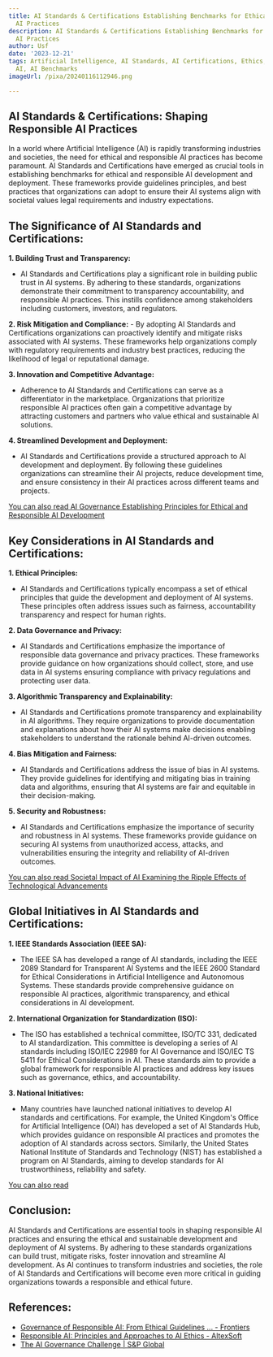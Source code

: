 ```yaml
---
title: AI Standards & Certifications Establishing Benchmarks for Ethical & Responsible
  AI Practices
description: AI Standards & Certifications Establishing Benchmarks for Ethical & Responsible
  AI Practices
author: Usf
date: '2023-12-21'
tags: Artificial Intelligence, AI Standards, AI Certifications, Ethics, Responsible
  AI, AI Benchmarks
imageUrl: /pixa/20240116112946.png

---
```

##  AI Standards & Certifications: Shaping  Responsible AI Practices

In  a world where Artificial Intelligence (AI) is rapidly transforming industries and  societies, the need for ethical and responsible AI practices has become paramount. AI Standards and  Certifications have emerged  as crucial tools in  establishing benchmarks for ethical and responsible  AI development and deployment. These  frameworks provide guidelines principles, and best practices that  organizations can adopt  to ensure their  AI  systems align with societal values legal requirements and industry expectations.

## The Significance of AI Standards and Certifications:

**1. Building  Trust  and Transparency:**
   -  AI Standards and Certifications play a significant role in building public trust  in AI systems. By adhering to these standards, organizations demonstrate their commitment to transparency accountability, and responsible AI practices. This  instills confidence among stakeholders including customers, investors, and regulators.

**2. Risk Mitigation and Compliance:**
    - By adopting  AI Standards and Certifications  organizations can proactively identify and mitigate risks associated with  AI systems. These  frameworks help organizations comply with regulatory requirements and industry best practices, reducing  the  likelihood of legal or reputational damage.

**3. Innovation and Competitive Advantage:**
   - Adherence to  AI Standards and Certifications can serve as a differentiator in the marketplace. Organizations that prioritize responsible AI practices often gain a competitive advantage by attracting customers and partners  who value ethical and sustainable AI solutions.

**4. Streamlined Development and Deployment:**
   - AI Standards and Certifications provide a structured approach to AI development and deployment. By following these guidelines organizations  can streamline their AI projects, reduce development time, and ensure  consistency in their AI practices across different teams and projects.

[You can also read AI Governance  Establishing Principles for Ethical and Responsible AI Development](AI%20Governance%20Establishing%20Principles%20for%20Ethical%20and%20Responsible%20AI%20Development)


## Key Considerations  in AI Standards and  Certifications:

**1. Ethical Principles:**
   - AI Standards and  Certifications typically encompass a set of ethical principles that  guide the development and deployment of AI systems. These principles often address issues such as fairness, accountability transparency and respect for human rights.

**2. Data Governance and Privacy:**
   - AI Standards and Certifications emphasize the importance of responsible data governance and privacy practices. These frameworks provide guidance on how organizations should  collect, store, and use data in AI systems ensuring compliance with privacy regulations and protecting user data.

**3.  Algorithmic Transparency and Explainability:**
   - AI Standards and Certifications promote  transparency and explainability in AI algorithms. They require  organizations to provide documentation  and explanations about how their AI systems make decisions enabling stakeholders to understand the rationale behind AI-driven outcomes.

**4. Bias Mitigation and Fairness:**
   -  AI Standards  and Certifications address the  issue of bias in AI systems. They provide guidelines for identifying and mitigating bias in training data and algorithms, ensuring that AI systems are fair  and equitable in their decision-making.

**5. Security and Robustness:**
   - AI Standards and Certifications  emphasize the importance of security and robustness in AI systems. These frameworks provide guidance on securing  AI systems from unauthorized access, attacks, and vulnerabilities ensuring the integrity and reliability of AI-driven outcomes.

[You can also read Societal Impact of AI Examining the Ripple Effects of Technological Advancements](Societal%20Impact%20of%20AI%20Examining%20the%20Ripple%20Effects%20of%20Technological%20Advancements)


## Global Initiatives  in AI Standards and Certifications:

**1. IEEE Standards Association  (IEEE  SA):**
   - The  IEEE SA has developed a range of AI standards, including the IEEE 2089 Standard for Transparent AI Systems and the IEEE 2600  Standard for Ethical  Considerations in Artificial Intelligence  and Autonomous Systems. These  standards provide comprehensive guidance on responsible AI practices, algorithmic transparency,  and  ethical considerations in  AI development.

**2. International Organization for Standardization (ISO):**
   - The ISO has established a technical committee, ISO/TC 331, dedicated to  AI standardization. This committee is developing a series  of AI standards including ISO/IEC 22989 for  AI Governance and ISO/IEC TS 5411 for Ethical Considerations in AI.  These standards aim to provide a global framework  for responsible AI practices and address key  issues such as governance, ethics, and accountability.

**3. National Initiatives:**
   - Many countries have launched national initiatives to develop AI standards  and certifications. For example, the  United Kingdom's Office for Artificial Intelligence (OAI) has developed a set of AI Standards Hub, which provides guidance on responsible AI practices and promotes the adoption of  AI standards across  sectors. Similarly, the United  States National Institute of Standards and Technology (NIST) has  established a program on AI Standards, aiming to  develop standards for AI  trustworthiness,  reliability and safety.

[You can also read ]()


## Conclusion:

AI Standards and Certifications are essential tools in shaping responsible AI practices  and ensuring the ethical and sustainable development and deployment  of AI  systems. By adhering to these standards organizations can build trust, mitigate risks, foster innovation  and streamline AI  development. As  AI continues to transform industries and  societies, the role of AI Standards and Certifications will become even more  critical in guiding organizations towards a responsible and ethical future.

## References:
- [Governance of Responsible AI: From Ethical Guidelines ... - Frontiers](https://www.frontiersin.org/articles/10.3389/fcomp.2022.873437)
- [Responsible AI: Principles and Approaches to AI Ethics - AltexSoft](https://www.altexsoft.com/blog/responsible-ai/)
- [The AI Governance Challenge | S&P Global](https://www.spglobal.com/en/research-insights/featured/special-editorial/the-ai-governance-challenge)
